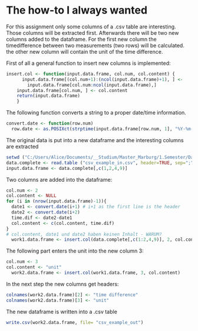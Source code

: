 The how-to I always wanted
========================================================
For this assignment only some columns of a .csv table are interesting. Those columns will be extracted first. Afterwards there will be two new columns added to the dataframe. For the first new column the timedifference between two measurements (two rows) will be calculated. the other new column will contain the unit of the time difference. 

First of all a general function to insert new columns is implemented: 

```r

insert.col <- function(input.data.frame, col.num, col.content) {
      input.data.frame[(col.num+1):(ncol(input.data.frame)+1), ] <- 
        input.data.frame[col.num:ncol(input.data.frame),]
    input.data.frame[col.num, ] <- col.content
    return(input.data.frame)
    }
```

The following function converts a string to a proper date/time information. 
```r
convert.date <- function(row.num)
  row.date <- as.POSIXct(strptime(input.data.frame[row.num, 1], "%Y-%m-%d %H:%M:%S"))
```

The original data is put into a new dataframe and the interesting columns are extracted

```r
setwd ("C:/Users/Alice/Documents/__Studium/Master_Marburg/1.Semester/Data_Management/DM09_Markdownlanguage")
data.complete <- read.table ("csv_example_in.csv", header=TRUE, sep=";", quote="\"'", dec=".", na.strings = "nan", stringsAsFactors=FALSE)
input.data.frame <- data.complete[,c(1,2,4,9)]
```



Two columns are added into the dataframe: 
```r
col.num <- 2
col.content <- NULL
for (i in (nrow(input.data.frame)-1)){
  date1 <- convert.date(i+1) # i+1 as the first line is the header
  date2 <- convert.date(i+2)
  time.dif <- date2-date1 
  col.content <- c(col.content, time.dif)
}
# col.content, date1 und date2 haben keinen Inhalt - WARUM?
  work1.data.frame <- insert.col(data.complete[,c(1:2,4,9)], 2, col.content) # kann statt data complete[,c(1:2,4,9)] auch einfach input.data.frame stehen?
```

The following part enters the unit into the new column 3: 
```r
col.num <- 3
col.content <- "unit"
  work2.data.frame <- insert.col(work1.data.frame, 3, col.content)
```

In the next step the new columns get headers: 
```r
colnames(work2.data.frame)[2] <- "time difference"
colnames(work2.data.frame)[3] <- "unit"
```

The new dataframe is written into a .csv table
```r
write.csv(work2.data.frame, file= "csv_example_out")
```

